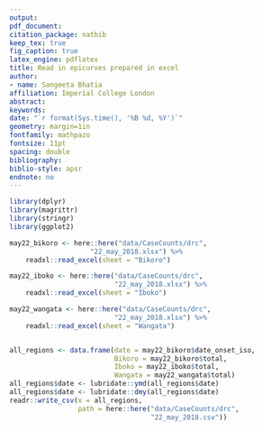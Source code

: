 ```yaml
---
output: 
pdf_document:
citation_package: natbib
keep_tex: true
fig_caption: true
latex_engine: pdflatex
title: Read in epicurves prepared in excel
author:
- name: Sangeeta Bhatia
affiliation: Imperial College London
abstract: 
keywords: 
date: "`r format(Sys.time(), '%B %d, %Y')`"
geometry: margin=1in
fontfamily: mathpazo
fontsize: 11pt
spacing: double
bibliography: 
biblio-style: apsr
endnote: no
---
```


```r
library(dplyr)
library(magrittr)
library(stringr)
library(ggplot2)
```

```r
may22_bikoro <- here::here("data/CaseCounts/drc",
                    "22_may_2018.xlsx") %>%
    readxl::read_excel(sheet = "Bikoro")

may22_iboko <- here::here("data/CaseCounts/drc",
                          "22_may_2018.xlsx") %>%
    readxl::read_excel(sheet = "Iboko")

may22_wangata <- here::here("data/CaseCounts/drc",
                          "22_may_2018.xlsx") %>%
    readxl::read_excel(sheet = "Wangata")


all_regions <- data.frame(date = may22_bikoro$date_onset_iso,
                          Bikoro = may22_bikoro$total,
                          Iboko = may22_iboko$total,
                          Wangata = may22_wangata$total)
all_regions$date <- lubridate::ymd(all_regions$date)
all_regions$date <- lubridate::dmy(all_regions$date)
readr::write_csv(x = all_regions,
                 path = here::here("data/CaseCounts/drc",
                                   "22_may_2018.csv"))
```
